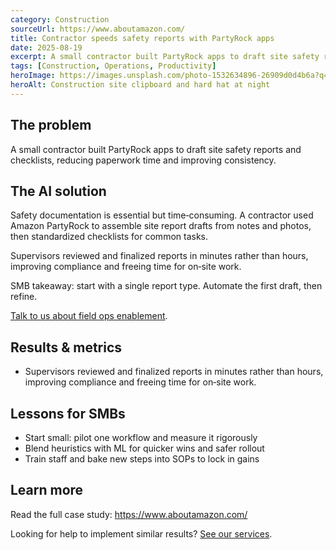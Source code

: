 ```yaml
---
category: Construction
sourceUrl: https://www.aboutamazon.com/
title: Contractor speeds safety reports with PartyRock apps
date: 2025-08-19
excerpt: A small contractor built PartyRock apps to draft site safety reports and checklists, reducing paperwork time and improving consistency.
tags: [Construction, Operations, Productivity]
heroImage: https://images.unsplash.com/photo-1532634896-26909d0d4b6a?q=80&w=1600&auto=format&fit=crop
heroAlt: Construction site clipboard and hard hat at night
---
```


## The problem

A small contractor built PartyRock apps to draft site safety reports and checklists, reducing paperwork time and improving consistency.

## The AI solution

Safety documentation is essential but time‑consuming. A contractor used Amazon PartyRock to assemble site report drafts from notes and photos, then standardized checklists for common tasks.

Supervisors reviewed and finalized reports in minutes rather than hours, improving compliance and freeing time for on‑site work.

SMB takeaway: start with a single report type. Automate the first draft, then refine.

[Talk to us about field ops enablement](/services).

## Results & metrics

- Supervisors reviewed and finalized reports in minutes rather than hours, improving compliance and freeing time for on‑site work.

## Lessons for SMBs

- Start small: pilot one workflow and measure it rigorously
- Blend heuristics with ML for quicker wins and safer rollout
- Train staff and bake new steps into SOPs to lock in gains

## Learn more

Read the full case study: <a href="https://www.aboutamazon.com/" target="_blank" rel="noopener noreferrer">https://www.aboutamazon.com/</a>

Looking for help to implement similar results? [See our services](/services).
